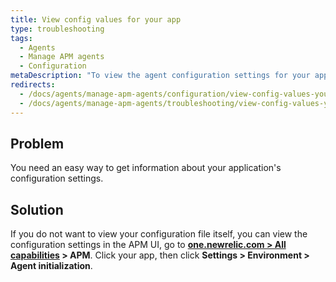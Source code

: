 ```yaml
---
title: View config values for your app
type: troubleshooting
tags:
  - Agents
  - Manage APM agents
  - Configuration
metaDescription: "To view the agent configuration settings for your app without having to open the config file itself, use APM's agent initialization page."
redirects:
  - /docs/agents/manage-apm-agents/configuration/view-config-values-your-app
  - /docs/agents/manage-apm-agents/troubleshooting/view-config-values-your-app
---
```


## Problem

You need an easy way to get information about your application's configuration settings.

## Solution

If you do not want to view your configuration file itself, you can view the configuration settings in the APM UI, go to **[one.newrelic.com > All capabilities](https://one.newrelic.com/all-capabilities) > APM**. Click your app, then click **Settings > Environment > Agent initialization**.
